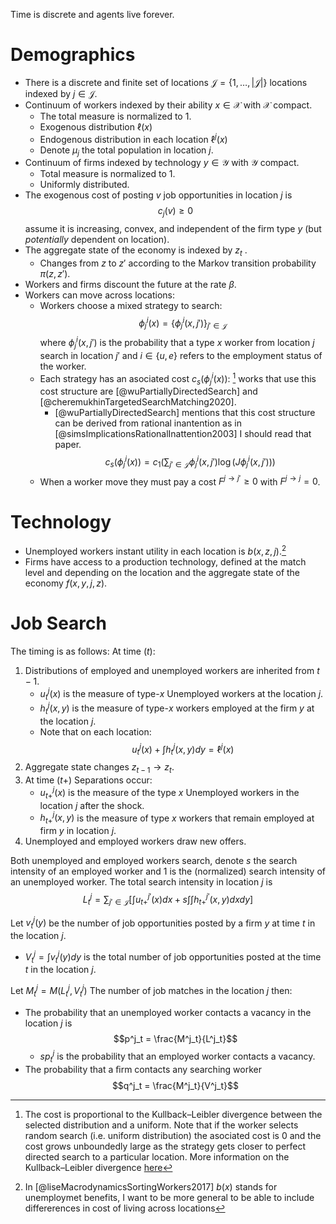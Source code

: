 Time is discrete and agents live forever.

# Demographics
- There is a discrete and finite set of locations $\mathcal{J}=\{1,\dots,|\mathcal{J}|\}$ locations indexed by $j\in\mathcal{J}$.
- Continuum of workers indexed by their ability $x\in \mathcal{X}$ with $\mathcal{X}$ compact.
  - The total measure is normalized to $1$.
  - Exogenous distribution $\ell(x)$
  - Endogenous distribution in each location $\ell^{j}(x)$
  - Denote $\mu_j$ the total population in location $j$.
- Continuum of firms indexed by technology $y\in \mathcal{Y}$ with $\mathcal{Y}$ compact.
  - Total measure is normalized to $1$.
  - Uniformly distributed.
- The exogenous cost of posting $v$ job opportunities in location $j$ is $$c_{j}(v)\geq0$$ assume it is increasing, convex, and independent of the firm type $y$ (but *potentially* dependent on location).
-  The aggregate state of the economy is indexed by $z_t$ .
	- Changes from $z$ to $z'$ according to the Markov transition probability $\pi(z, z')$.
- Workers and firms discount the future at the rate $\beta$.
- Workers can move across locations:
  - Workers choose a mixed strategy to search:
  $$
  \phi^i_j(x) = \{\phi^i_j(x, j')\}_{j'\in \mathcal{J}}
  $$ 
  where $\phi^i_j(x, j')$ is the probability that a type $x$ worker from location $j$ search in location $j'$ and $i\in \{u,e\}$ refers to the employment status of the worker. 
  - Each strategy has an asociated cost $c_s(\phi^i_j(x))$:  ^[The cost is proportional to the Kullback–Leibler divergence between the selected distribution and a uniform. Note that if the worker selects random search (i.e. uniform distribution) the asociated cost is $0$ and the cost grows unboundedly large as the strategy gets closer to perfect directed search to a particular location. More information on the Kullback–Leibler divergence  [here](https://en.wikipedia.org/wiki/Kullback%E2%80%93Leibler_divergence)] works that use this cost structure are [@wuPartiallyDirectedSearch] and [@cheremukhinTargetedSearchMatching2020].
    - [@wuPartiallyDirectedSearch] mentions that this cost structure can be derived from rational inantention as in [@simsImplicationsRationalInattention2003] I should read that paper.
  $$
    c_s(\phi^i_j(x)) = c_1 \left(\sum_{j'\in \mathcal{J}}\phi^i_j(x, j')\log{(J\phi^i_j(x, j'))}\right)
  $$

  - When a worker move they must pay a cost $F^{j \to j'}\geq 0$ with $F^{j\to j} = 0$.

# Technology

- Unemployed workers instant utility in each location is $b(x,z,j)$.^[In [@liseMacrodynamicsSortingWorkers2017] $b(x)$ stands for unemploymet benefits, I want to be more general to be able to include differerences in cost of living across locations] 
- Firms have access to a production technology, defined at the match level and depending on the location and the aggregate state of the economy $f(x, y, j, z)$.

# Job Search

The timing is as follows:
At time $(t)$:

1. Distributions of employed and unemployed workers are inherited from $t-1$.
   - $u^j_t(x)$ is the measure of type-$x$ Unemployed workers at the location $j$.
   - $h^j_t(x,y)$ is the measure of type-$x$ workers employed at the firm $y$ at the location $j$.
   - Note that on each location: $$u^j_t(x) + \int h^j_t(x,y) dy = \ell^j(x)$$
2. Aggregate state changes $z_{t-1} \to z_{t}$. 
3. At time $(t+)$ Separations occur:
   - $u^j_{t+}(x)$ is the measure of the type $x$ Unemployed workers in the location $j$ after the shock.
   - $h^j_{t+}(x,y)$ is the measure of type $x$ workers that remain employed at firm $y$ in location $j$.
4. Unemployed and employed workers draw new offers.

Both unemployed and employed workers search, denote $s$ the search intensity of an employed worker and $1$ is the (normalized) search intensity of an unemployed worker. The total search intensity in location $j$ is 
$$
  L^j_t = \sum_{j'\in\mathcal{J}}\left[\int u^{j'}_{t+}(x) dx + s\int\int h^{j'}_{t+}(x,y)dx dy\right]
$$

Let $v^j_t(y)$ be the number of job opportunities posted by a firm $y$ at time $t$ in the location $j$.

- $V^j_t = \int v^j_t(y) dy$ is the total number of job opportunities posted at the time $t$  in the location $j$.

Let $M^j_t = M(L^j_t, V^j_t)$ The number of job matches  in the location $j$ then:

- The probability that an unemployed worker contacts a vacancy in the location $j$  is $$p^j_t = \frac{M^j_t}{L^j_t}$$
  - $sp^j_t$ is the probability that an employed worker contacts a vacancy.
- The probability that a ﬁrm contacts any searching worker $$q^j_t = \frac{M^j_t}{V^j_t}$$